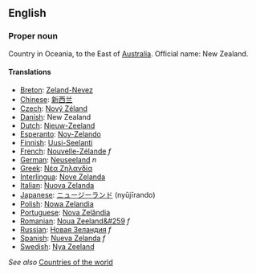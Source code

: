 ==English==

===Proper noun===

Country in Oceania, to the East of [[Australia]]. Official name: New Zealand.

====Translations====
*[[Breton]]: [[Zeland-Nevez]]
*[[Chinese]]: [[新西兰]]
*[[Czech]]: [[Nový Zéland]]
*[[Danish]]: New Zealand
*[[Dutch]]: [[Nieuw-Zeeland]]
*[[Esperanto]]: [[Nov-Zelando]]
*[[Finnish]]: [[Uusi-Seelanti]]
*[[French]]: [[Nouvelle-Zélande]] ''f''
*[[German]]: [[Neuseeland]] ''n''
*[[Greek]]: [[Νέα Ζηλανδία]]
*[[Interlingua]]: [[Nove Zelanda]]
*[[Italian]]: [[Nuova Zelanda]]
*[[Japanese]]: [[ニュージーランド]] (nyūjīrando)
*[[Polish]]: [[Nowa Zelandia]]
*[[Portuguese]]: [[Nova Zelândia]]
*[[Romanian]]: [[Noua Zeeland&#259]] ''f''
*[[Russian]]: [[Новая Зеландия]] ''f''
*[[Spanish]]: [[Nueva Zelanda]] ''f''
*[[Swedish]]: [[Nya Zeeland]]

''See also'' [[Countries of the world]]